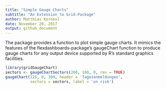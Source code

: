 ```yaml
---
title: "Simple Gauge Charts"
subtitle: "An Extension to Grid-Package"
author: Matthias Kornexl
date: November 20, 2017
output: github_document
---
```


The package provides a function to plot simple gauge
charts. It mimics the features of the flexdashboards-package's
gaugeChart function to produce gauge charts for any output
device supported by R's standard graphics facilities.

```r
library(gridGaugeChart)
sectors <- gaugeChartSectors(200, 100, 0, rev = TRUE)
gaugeChart(125, 0, 300, header = 'Tagesanmeldungen',
           sectors = sectors, label = 'on risk')
```
